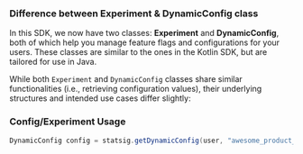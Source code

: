 ### Difference between Experiment & DynamicConfig class

In this SDK, we now have two classes: **Experiment** and **DynamicConfig**, both of which help you manage feature flags and configurations for your users. These classes are similar to the ones in the Kotlin SDK, but are tailored for use in Java.

While both `Experiment` and `DynamicConfig` classes share similar functionalities (i.e., retrieving configuration values), their underlying structures and intended use cases differ slightly:

### Config/Experiment Usage

```java
DynamicConfig config = statsig.getDynamicConfig(user, "awesome_product_details");
```
